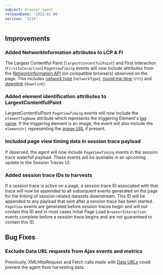 ```yaml
---
subject: Browser agent
releaseDate: '2022-01-06'
version: '1214'
---
```


## Improvements

### Added NetworkInformation attributes to LCP & FI

The Largest Contentful Paint (`largestContentfulPaint`) and First Interaction (`firstInteraction`) `PageViewTiming` events will now include attributes from the [NetworkInformation API](https://developer.mozilla.org/en-US/docs/Web/API/NetworkInformation) (on compatible browsers) observed on the page.  This includes [network type](https://developer.mozilla.org/en-US/docs/Web/API/NetworkInformation/type) (`networkType`), [round trip time](https://developer.mozilla.org/en-US/docs/Web/API/NetworkInformation/rtt) (`rtt`) and [downlink](https://developer.mozilla.org/en-US/docs/Web/API/NetworkInformation/downlink) (`downlink`).

### Added element identification attributes to LargestContentfulPaint

LargestContentfulPaint `PageViewTiming` events will now include the `elementTagName` attribute which represents the triggering Element's [tag name](https://developer.mozilla.org/en-US/docs/Web/API/Element/tagName). If the triggering element is an image, the event will also include the `elementUrl` representing the [image URL](https://developer.mozilla.org/en-US/docs/Web/API/LargestContentfulPaint/url) if present.

### Included page view timing data in session trace payload

If observed, the agent will now include `PageViewTiming` events in the session trace waterfall payload. These events will be available in an upcoming update to the Session Traces UI.

### Added session trace IDs to harvests

If a session trace is active on a page, a session trace ID associated with that trace will now be appended to all subsequent events generated on the page for the linking of session-related datasets downstream. This ID will be appended to any payload that sent after a session trace has been started. `PageView` events are generated before session traces begin and will not contain this ID and in most cases Initial Page Load `BrowserInteraction` events complete before a session trace begins and are not guaranteed to contain this ID.

## Bug Fixes

### Exclude Data URL requests from Ajax events and metrics

Previously, XMLHttpRequest and Fetch calls made with [Data URLs](https://developer.mozilla.org/en-US/docs/Web/HTTP/Basics_of_HTTP/Data_URIs) could prevent the agent from harvesting data.
